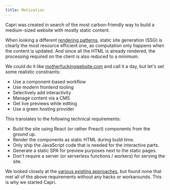 ```yaml
---
title: Motivation
---
```


Capri was created in search of the most carbon-friendly way to build a medium-sized website
with mostly static content.

When looking a different [rendering patterns](https://www.patterns.dev/posts/#rendering-patterns),
static site generation (SSG) is clearly the most resource efficient one, as computation only happens
when the content is updated. And since all the HTML is already rendered, the processing required on
the client is also reduced to a minimum.

We could do it like [motherfuckingwebsite.com](https://motherfuckingwebsite.com/) and call it a day,
but let's set some realistic constraints:

- Use a component-based workflow
- Use modern frontend tooling
- Selectively add interactivity
- Manage content via a CMS
- Get live previews while editing
- Use a green hosting provider

This translates to the following technical requirements:

- Build the site using React (or rather Preact) components from the ground up.
- Render the components as static HTML during build time.
- Only ship the JavaScript code that is needed for the interactive parts.
- Generate a static SPA for preview purposes next to the static pages.
- Don't require a server (or serverless functions / workers) for serving the site.

We looked closely at the [various existing approaches](/docs/why/capri-vs-x), but
found none that met all of the above requirements without any hacks or workarounds.
This is why we started Capri.

